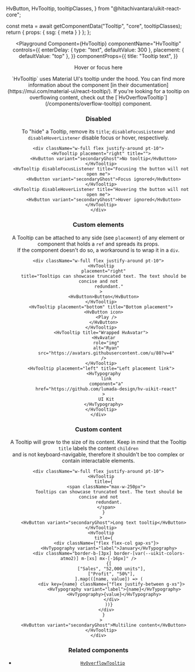   HvButton,
  HvTooltip,
  tooltipClasses,
} from "@hitachivantara/uikit-react-core";


  const meta = await getComponentData("Tooltip", "core", tooltipClasses);
  return { props: { ssg: { meta } } };
};

<Header />

<Playground
  Component={HvTooltip}
  componentName="HvTooltip"
  controls={{
    enterDelay: { type: "text", defaultValue: 300 },
    placement: { defaultValue: "top" },
  }}
  componentProps={{
    title: "Tooltip text",
  }}
>
  <HvButton variant="primarySubtle">Hover or focus here</HvButton>
</Playground>

<Callout type="info">
  `HvTooltip` uses Material UI's tooltip under the hood. You can find more
  information about the component [in their
  documentation](https://mui.com/material-ui/react-tooltip/).
</Callout>
<Callout type="info">
  If you're looking for a tooltip on overflowing content, check out the
  [`HvOverflowTooltip`](/components/overflow-tooltip) component.
</Callout>

### Disabled

To "hide" a Tooltip, remove its `title`; `disableFocusListener` and `disableHoverListener` disable focus or hover, respectively.

```tsx live
<div className="w-full flex justify-around pt-10">
  <HvTooltip placement="right" title="">
    <HvButton variant="secondaryGhost">No tooltip</HvButton>
  </HvTooltip>
  <HvTooltip disableFocusListener title="Focusing the button will not open me">
    <HvButton variant="secondaryGhost">Focus ignored</HvButton>
  </HvTooltip>
  <HvTooltip disableHoverListener title="Hovering the button will not open me">
    <HvButton variant="secondaryGhost">Hover ignored</HvButton>
  </HvTooltip>
</div>
```

### Custom elements

A Tooltip can be attached to any side (see `placement`) of any element or component that holds a `ref` and spreads its props.\
 If the component doesn't do so, a workaround is to wrap it in a `div`.

```tsx live
<div className="w-full flex justify-around pt-10">
  <HvTooltip
    placement="right"
    title="Tooltips can showcase truncated text. The text should be concise and not
        redundant."
  >
    <HvButton>Button</HvButton>
  </HvTooltip>
  <HvTooltip placement="bottom" title="Bottom placement">
    <HvButton icon>
      <Play />
    </HvButton>
  </HvTooltip>
  <HvTooltip title="Wrapped HvAvatar">
    <HvAvatar
      role="img"
      alt="Ryan"
      src="https://avatars.githubusercontent.com/u/80?v=4"
    />
  </HvTooltip>
  <HvTooltip placement="left" title="Left placement link">
    <HvTypography
      link
      component="a"
      href="https://github.com/lumada-design/hv-uikit-react"
    >
      UI Kit
    </HvTypography>
  </HvTooltip>
</div>
```

### Custom content

A Tooltip will grow to the size of its content. Keep in mind that the Tooltip `title` labels the content `children` \
 and is not keyboard-navigable, therefore it shouldn't be too complex or contain interactable elements.

```tsx live
<div className="w-full flex justify-around pt-10">
  <HvTooltip
    title={
      <span className="max-w-250px">
        Tooltips can showcase truncated text. The text should be concise and not
        redundant.
      </span>
    }
  >
    <HvButton variant="secondaryGhost">Long text tooltip</HvButton>
  </HvTooltip>
  <HvTooltip
    title={
      <div className={"flex flex-col gap-xs"}>
        <HvTypography variant="label">January</HvTypography>
        <div className="border-b-[3px] border-[var(--uikit-colors-atmo2)] m-[xs] mx-[-16px]" />
        {[
          ["Sales", "52,000 units"],
          ["Profit", "50%"],
        ].map(([name, value]) => (
          <div key={name} className={"flex justify-between g-xs"}>
            <HvTypography variant="label">{name}</HvTypography>
            <HvTypography>{value}</HvTypography>
          </div>
        ))}
      </div>
    }
  >
    <HvButton variant="secondaryGhost">Multiline content</HvButton>
  </HvTooltip>
</div>
```

### Related components

- [`HvOverflowTooltip`](/components/overflow-tooltip)
